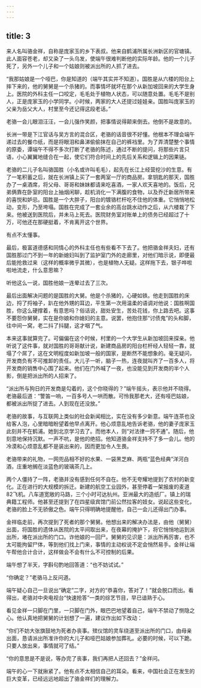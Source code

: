 ```yaml
---
---
---
```

title: 3
---




来人名叫骆金祥，自称是庞家玉的乡下表叔。他来自鹤浦所属长洲新区的官塘镇。此人面容苍老，却又染了一头乌发，使端午很难判断他的实际年龄。他的一个儿子死了，另外一个儿子和一个姑娘则被派出所的人抓了进去。

“我那姑娘是一个哑巴，你是知道的（端午其实并不知道）。国胜是从六楼的阳台上摔下来的，他的舅舅是一个杀猪的。而事情坏就坏在那个从新加坡回来的大学生身上。医院的外科主任一口咬定，毛毛处于植物人状态，可以随意处置。毛毛不是别人，正是庞家玉的小学同学。小时候，两家的大人还提过娃娃亲。国胜叫庞家玉的父亲为岳父大人，村里至今还记得这段老话。”

老骆一会儿眼泪汪汪，一会儿强作笑颜，把事情说得颠来倒去。他倒不是故意的。

长洲一带是下江官话与吴方言的混合区，老骆的话音很不好懂。他根本不理会端午递过去的餐巾纸，而是将眼泪和鼻涕偷偷抹在自己的裤裆里。为了弄清楚整个事情的原委，谭端午不得不多次打断了老骆的陈述，通过不断的提问，将那些片言只语，小心翼翼地缝合在一起，使它们符合时间上的先后关系和逻辑上的因果链。

老骆的二儿子名叫骆国胜（小名或许叫毛毛），起先在长江上经营挖沙的生意。有了一笔积蓄之后，就在长洲镇上买了一套两室一厅的商品房。拿钥匙的那天，国胜办了一桌酒席，将父母、哥哥和妹妹都请来吃喜酒，一家人欢天喜地的。饭后，兄弟俩靠在卧室的阳台上抽烟闲聊，趁机消化一下满腹的食物，以及乔迁新居所带来的喜悦和妒忌。国胜是一个大胖子，阳台的镀铬栏杆吃不住他的体重。它悄悄地松动，变形，乃至垮塌。国胜在完成了一套业余的高台跳水动作之后，从六楼栽了下来。他被送到医院后，并未马上死去。医院财务室对账单上的债务已经超过了十万，可他还在那硬挺着，不肯离开这个世界。

有点不太懂事。

最后，极富道德感和同情心的外科主任也有些看不下去了。他把骆金祥夫妇，还有国胜那过门不到一年的新媳妇叫到了监护室门外的走廊里，对他们暗示说，即便最后能抢救过来（这样的概率微乎其微），也是植物人无疑。这样拖下去，银子哗啦啦地流走，什么意思嘛？

听他这么一说，国胜他娘一连晕过去了三次。

最后出面解决问题的是国胜的大舅。他是个杀猪的，心硬如铁。他走到国胜的床边，捋了捋袖子，趴在他外甥的耳边，平生第一次用温柔的语调对他说：国胜啊国胜，你这么硬撑着，有意思吗？俗话说，甜处安生，苦处花钱，你上路去吧。这事不要怨你舅舅，实在是你娘和你媳妇的主意。说罢，他抱住那“讨债鬼”的头和脚，往中间一窝，老二抖了抖腿，这才咽了气。

本来这事就算完了。可偏偏在这个时候，村里的一个大学生从新加坡回来探亲。他听说了这件事，就对国胜的哥哥献计说，新建商品房的阳台栏杆经人轻轻一靠，就塌了个屌了，这在文明程度如新加坡一般的国家，是断然不能想象的。毫无疑问，开发商负有不可推卸的责任。大儿子一听，脑子一热，连夜就叫齐了一百多人，将开发商的销售中心围了起来。他们在门外喊了一夜，也没能见到开发商的半个人影，倒是把派出所的人招来了。

“派出所与狗日的开发商是勾着的，这个你晓得的？”端午摇头，表示他并不晓得。老骆最后道：“警笛一响，一百多号人一哄而散。可怜我那老大，还有哑巴姑娘，都被派出所捉了进去。人到现在还没放。”

老骆的故事，与互联网上类似的社会新闻相比，实在没有多少新意。端午连茶也没给客人泡，心里暗暗盼望着他早点离开。他心烦意乱地告诉老骆，他的妻子庞家玉此刻并不在鹤浦。她到北京学习去了。而他本人，则“对法律一窍不通”。随后，他刻意地保持沉默。一声不吭，是他的绝招。他知道骆金祥支持不了多一会儿。他的冷漠和心烦意乱都不是装出来的，因而更加令人生畏。

老骆带来的礼物，一网兜品相不好的水果、一袋黑芝麻、两瓶“蓝色经典”洋河白酒，庄重地搁在淡蓝色的玻璃茶几上。

两个人僵持了一阵，老骆并没有感到任何不自在。他不无夸耀地提到了农村的新变化。正在进行的大规模的拆迁。新建的航空工业园外，甚至停着一架报废的麦道82飞机。八车道宽敞的马路，三个小时可达杭州。亚洲最大的造纸厂。镇上的瑞典籍工程师。他甚至还提到了在四星级宾馆门前公然拉客的妓女。说起这些变化，老骆的脸上不无骄傲之色。端午只得明确地提醒他，自己一会儿还得出门办事。

金祥临走前，再次提到了死者的那个舅舅。他想出来的解决办法是，由他（舅舅）出面，将国胜的遗体从医院的太平间取出来，在夜幕的掩护下，将它悄悄地运到派出所，堵在派出所的门口。诈他娘的一回尸。舅舅的见识是：派出所再厉害，也不太可能拘留尸体，等到他们找上门来，事情的主动权说不定会悄然易手。金祥让端午帮他合计合计，这样做会不会有什么不可控制的后果。

端午想了半天，字斟句酌地回答道：“也不妨试试。”

“你确定？”老骆马上反问道。

端午疑心自己一旦说出“确定”二字，对方的“恭喜你，答对了！”就会脱口而出。看得出，老骆对中央电视台“快速抢答”一类的综艺节目，早已谙熟于心。

看见金祥一只脚在门里，一只脚在门外，眼巴巴地望着自己，端午不禁动了恻隐之心。他认真地把舅舅的计划想了一遍，建议作出如下改动：

“你们不妨大张旗鼓地为死者办丧事。殡仪馆的灵车绕道至派出所的门口，由母亲出面，恳请派出所准许你的大儿子和哑巴姑娘参加葬礼。必要的时候，可以下跪。只要人放出来，事情就可了结。”

“你的意思是不是说，等办完了丧事，我们再把人还回去？”金祥问。

端午的心一下就揪紧了。他有点不太相信自己的耳朵。看来，中国社会正在发生的巨大变革，已经远远地超出了骆金祥们的理解力。